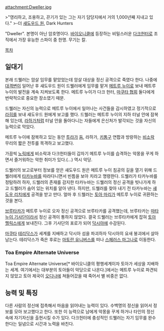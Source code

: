 attachment:Dweller.jpg

>"영리하고, 조용하고, 끈기가 있는 그는 자기 담당지에서 거의 1,000년째 지내고 있다."
>-더 [[섀도우드 원]], Dark Hunters


"Dweller". 본명이 아닌 암호명이다. [[바이오니클]]에 등장하는 비밀스러운 [[다크헌터(바이오니클)|다크헌터]]로 조직에서 가장 유능한 스파이 중 한명. 무기는 칼.

[[목차]]
== 일대기 ==
본래 드웰러는 암살 임무를 맡았었는데 암살 대상을 정신 공격으로 죽였다 한다. 나중에 [[대격변]]이 일어난 후 섀도우드 원이 드웰러에게 임무를 맡겨 [[메트루 누이]]로 보내 메트루 누이의 발전을 계속 지켜보도록 한다. 메트루 누이가 다크 헌터, [[마쿠타 협회]] 둘다에게 번략적으로 중요한 장소였기 때문.

드웰러는 자신의 능력으로 메트루 누이에서 일어나는 사건들을 감시하였고 정기적으로 [[라히]]를 보내 섀도우드 원에게 보고를 했다. 드웰러는 메트루 누이의 지하 터널 안에 잠복해 있는데, [[라하가]]처럼 터널 안을 돌아다니는 자들에게 은신처가 발각되는 것을 자신의 능력으로 막았다.

메트루 누이에 잠복하고 있는 동안 [[투라가]] [[둠]], 라하가, [[키통구]] 연합과 방랑하는 [[비소락]] 무리의 짧은 전투를 목격하고 보고했다.

가끔씩 [[노릭]]에게 비소락과 다크헌터들이 갑자기 메트루 누이를 습격하는 악몽을 꾸게 하면서 즐거워하는 악한 취미가 있다.(...) 역시 악당.

드웰러의 보고로부터 정보를 얻은 섀도우드 원은 메트루 누이 침공의 길을 열기 위해 드웰러에게 [[타카누바]]를 따라다니면서 빈틈을 보아 치라고 명령한다. 드웰러가 타카누바를 정탐하려 하자, 드웰러의 존재를 감지한 타카누바는 드웰러의 정신 공격을 빗나가게 하고 드웰러가 숨어 있는 위치를 알아 낸다. 하지만, 드웰러를 찾아 내기 전 타카누바는 [[섀도우 리치]]에게 공격을 받고 만다. 얼마 후 드웰러는 [[토아 마리]]가 메트루 누이로 귀환하는 것을 본다.

[[브루타카]]가 메트루 누이로 오자 정신 공격으로 브루타카를 공격했는데, 브루타카는 [[마타 누이 기사단]]이라서 정신 공격이 통하지 않았다. 결국 드웰러는 브루타카에게 잡혀 [[토아]] [[헬릭스]]에게 보내진다. 그후 기사단의 포로가 되어 [[닥시아]]에 수감된다.

[[마쿠타]] [[테리닥스]]가 세계를 지배하고 닥시아 섬을 파괴하자 닥시아의 요새 붕괴에서 살아남는다. 테리닥스가 죽은 후로는 [[마토란 유니버스]]를 떠나 [[스페러스 마그나]]로 이동한다.

=== Toa Empire Alternate Universe ===
Toa Empire Alternate Universe[* 바이오니클의 평행세계이자 토아가 세상을 지배하는 세계. 여기에서는 대부분의 토아들이 악당으로 나온다.]에서는 메트루 누이로 파견되지 않았고 토아 제국이 [[오디나]]에 쳐들어갔을 때 죽어서 별 비중은 없다.

== 능력 및 특징 ==
다른 사람의 정신에 접촉해서 마음을 읽어내는 능력이 있다. 수백명의 정신을 읽어서 정보를 모아 보고했다고 한다. 또한 이 능력으로 남에게 악몽을 꾸게 하거나 타인의 정신 속에 자기자신을 출현시킬 수가 있다. 다크헌터에 충성적인 드웰러는 자기 임무를 완수한다는 일념으로 시간과 노력을 바친다.
